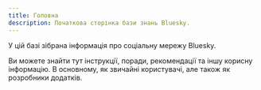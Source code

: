 ```yaml
---
title: Головна
description: Початкова сторінка бази знань Bluesky.
---
```


У цій базі зібрана інформація про соціальну мережу Bluesky.

Ви можете знайти тут інструкції, поради, рекомендації та іншу корисну інформацію. В основному, як
звичайні користувачі, але також як розробники додатків.
